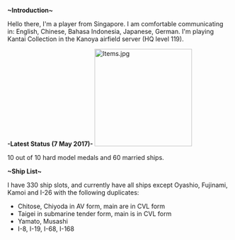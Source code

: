 '''~Introduction~'''

Hello there, I'm a player from Singapore. I am comfortable communicating in: English, Chinese, Bahasa Indonesia, Japanese, German. I'm playing Kantai Collection in the Kanoya airfield server (HQ level 119).

'''-Latest Status (7 May 2017)-'''
[[File:Items.jpg|thumb|220x220px]]

10 out of 10 hard model medals and 60 married ships.

'''~Ship List~'''

I have 330 ship slots, and currently have all ships except Oyashio, Fujinami, Kamoi and I-26 with the following duplicates:
* Chitose, Chiyoda in AV form, main are in CVL form
* Taigei in submarine tender form, main is in CVL form
* Yamato, Musashi
* I-8, I-19, I-68,  I-168